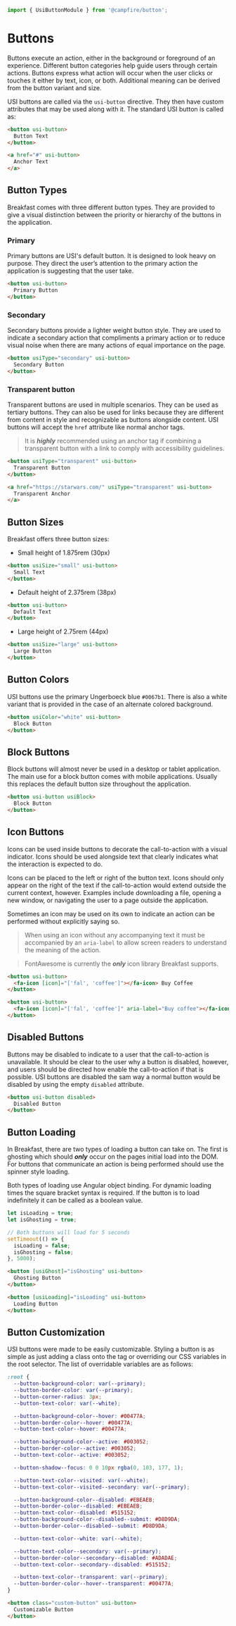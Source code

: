```ts
import { UsiButtonModule } from '@campfire/button';
```

# Buttons
Buttons execute an action, either in the background or foreground of an experience. Different button
categories help guide users through certain actions. Buttons express what action will occur when the
user clicks or touches it either by text, icon, or both. Additional meaning can be derived from the
button variant and size.

USI buttons are called via the `usi-button` directive. They then have custom attributes that may be used along with it.
The standard USI button is called as:

```html
<button usi-button>
  Button Text
</button>

<a href="#" usi-button>
  Anchor Text
</a>
```

## Button Types
Breakfast comes with three different button types. They are provided to give a visual distinction between the
priority or hierarchy of the buttons in the application.

### Primary
Primary buttons are USI's default button. It is designed to look heavy on purpose. They direct the user’s attention to
the primary action the application is suggesting that the user take.

```html
<button usi-button>
  Primary Button
</button>
```

### Secondary
Secondary buttons provide a lighter weight button style. They are used to indicate a secondary action that compliments a
primary action or to reduce visual noise when there are many actions of equal importance on the page.

```html
<button usiType="secondary" usi-button>
  Secondary Button
</button>
```

### Transparent button
Transparent buttons are used in multiple scenarios. They can be used as tertiary buttons. They can also be used for
links because they are different from content in style and recognizable as buttons alongside content. USI buttons will
accept the `href` attribute like normal anchor tags.

> It is ***highly*** recommended using an anchor tag if combining a transparent button with a link to comply with
> accessibility guidelines.

```html
<button usiType="transparent" usi-button>
  Transparent Button
</button>

<a href="https://starwars.com/" usiType="transparent" usi-button>
  Transparent Anchor
</a>
```

## Button Sizes
Breakfast offers three button sizes:
- Small height of 1.875rem (30px)

```html
<button usiSize="small" usi-button>
  Small Text
</button>
```

- Default height of 2.375rem (38px)

```html
<button usi-button>
  Default Text
</button>
```

- Large height of 2.75rem (44px)

```html
<button usiSize="large" usi-button>
  Large Button
</button>
```

## Button Colors
USI buttons use the primary Ungerboeck blue `#0067b1`. There is also a white variant that is provided in the case of an
alternate colored background.

```html
<button usiColor="white" usi-button>
  Block Button
</button>
```

## Block Buttons
Block buttons will almost never be used in a desktop or tablet application. The main use for a block button comes with
mobile applications. Usually this replaces the default button size throughout the application.

```html
<button usi-button usiBlock>
  Block Button
</button>
```

## Icon Buttons
Icons can be used inside buttons to decorate the call-to-action with a visual indicator. Icons should be used alongside
text that clearly indicates what the interaction is expected to do.

Icons can be placed to the left or right of the button text. Icons should only appear on the right of the text if the
call-to-action would extend outside the current context, however. Examples include downloading a file, opening a new
window, or navigating the user to a page outside the application.

Sometimes an icon may be used on its own to indicate an action can be performed without explicitly saying so.
> When using an icon without any accompanying text it must be accompanied by an `aria-label` to allow screen readers to
> understand the meaning of the action.

> FontAwesome is currently the ***only*** icon library Breakfast supports.

```html
<button usi-button>
  <fa-icon [icon]="['fal', 'coffee']"></fa-icon> Buy Coffee
</button>

<button usi-button>
  <fa-icon [icon]="['fal', 'coffee']" aria-label="Buy coffee"></fa-icon>
</button>
```

## Disabled Buttons
Buttons may be disabled to indicate to a user that the call-to-action is unavailable. It should be clear to the user
why a button is disabled, however, and users should be directed how enable the call-to-action if that is possible.
USI buttons are disabled the sam way a normal button would be disabled by using the empty `disabled` attribute.

```html
<button usi-button disabled>
  Disabled Button
</button>
```

## Button Loading
In Breakfast, there are two types of loading a button can take on. The first is ghosting which should ***only*** occur
on the pages initial load into the DOM. For buttons that communicate an action is being performed should use the spinner
style loading.

Both types of loading use Angular object binding. For dynamic loading times the square bracket syntax is required. If
the button is to load indefinitely it can be called as a boolean value.

```ts
let isLoading = true;
let isGhosting = true;

// Both buttons will load for 5 seconds
setTimeout(() => {
  isLoading = false;
  isGhosting = false;
}, 5000);
```

```html
<button [usiGhost]="isGhosting" usi-button>
  Ghosting Button
</button>

<button [usiLoading]="isLoading" usi-button>
  Loading Button
</button>
```

## Button Customization
USI buttons were made to be easily customizable. Styling a button is as simple as just adding a class onto the tag or
overriding our CSS variables in the root selector. The list of overridable variables are as follows:

```css
:root {
  --button-background-color: var(--primary);
  --button-border-color: var(--primary);
  --button-corner-radius: 3px;
  --button-text-color: var(--white);

  --button-background-color--hover: #00477A;
  --button-border-color--hover: #00477A;
  --button-text-color--hover: #00477A;

  --button-background-color--active: #003052;
  --button-border-color--active: #003052;
  --button-text-color--active: #003052;

  --button-shadow--focus: 0 0 10px rgba(0, 103, 177, 1);

  --button-text-color--visited: var(--white);
  --button-text-color--visited--secondary: var(--primary);

  --button-background-color--disabled: #EBEAEB;
  --button-border-color--disabled: #EBEAEB;
  --button-text-color--disabled: #515152;
  --button-background-color--disabled--submit: #D8D9DA;
  --button-border-color--disabled--submit: #D8D9DA;

  --button-text-color--white: var(--white);

  --button-text-color--secondary: var(--primary);
  --button-border-color--secondary--disabled: #ADADAE;
  --button-text-color--secondary--disabled: #515152;

  --button-text-color--transparent: var(--primary);
  --button-border-color--hover--transparent: #00477A;
}
```


```html
<button class="custom-button" usi-button>
  Customizable Button
</button>
```
